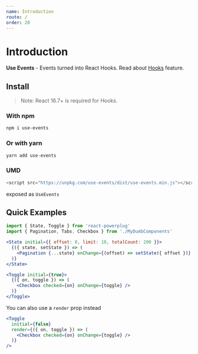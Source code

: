 ```yaml
---
name: Introduction
route: /
order: 20
---
```


# Introduction

**Use Events** - Events turned into React Hooks.
Read about [Hooks](https://reactjs.org/docs/hooks-intro.html) feature.

## Install

> Note: React 16.7+ is required for Hooks.

### With npm

```sh
npm i use-events
```

### Or with yarn

```sh
yarn add use-events
```

### UMD

```js
<script src="https://unpkg.com/use-events/dist/use-events.min.js"></script>
```

exposed as `UseEvents`

## Quick Examples

```jsx
import { State, Toggle } from 'react-powerplug'
import { Pagination, Tabs, Checkbox } from './MyDumbComponents'
```

```jsx
<State initial={{ offset: 0, limit: 10, totalCount: 200 }}>
  {({ state, setState }) => (
    <Pagination {...state} onChange={(offset) => setState({ offset })} />
  )}
</State>
```

```jsx
<Toggle initial={true}>
  {({ on, toggle }) => (
    <Checkbox checked={on} onChange={toggle} />
  )}
</Toggle>
```

You can also use a `render` prop instead

```jsx
<Toggle
  initial={false}
  render={({ on, toggle }) => (
    <Checkbox checked={on} onChange={toggle} />
  )}
/>
